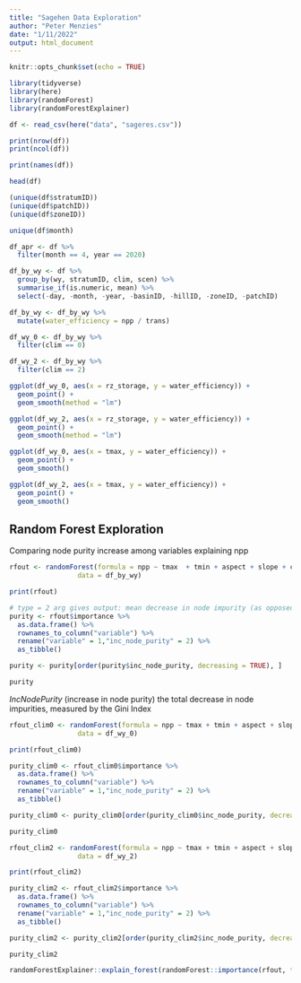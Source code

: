 ```yaml
---
title: "Sagehen Data Exploration"
author: "Peter Menzies"
date: "1/11/2022"
output: html_document
---
```


```r
knitr::opts_chunk$set(echo = TRUE)

library(tidyverse)
library(here)
library(randomForest)
library(randomForestExplainer)
```

```r
df <- read_csv(here("data", "sageres.csv"))
```

```r
print(nrow(df))
print(ncol(df))

print(names(df))
```


```r
head(df)
```


```r
(unique(df$stratumID))
(unique(df$patchID))
(unique(df$zoneID))
```

```r
unique(df$month)
```


```r
df_apr <- df %>% 
  filter(month == 4, year == 2020)
```

```r
df_by_wy <- df %>% 
  group_by(wy, stratumID, clim, scen) %>% 
  summarise_if(is.numeric, mean) %>% 
  select(-day, -month, -year, -basinID, -hillID, -zoneID, -patchID)
```

```r
df_by_wy <- df_by_wy %>% 
  mutate(water_efficiency = npp / trans)
```

```r
df_wy_0 <- df_by_wy %>% 
  filter(clim == 0)

df_wy_2 <- df_by_wy %>% 
  filter(clim == 2)
```


```r
ggplot(df_wy_0, aes(x = rz_storage, y = water_efficiency)) +
  geom_point() + 
  geom_smooth(method = "lm")

ggplot(df_wy_2, aes(x = rz_storage, y = water_efficiency)) +
  geom_point() + 
  geom_smooth(method = "lm")
```

```r
ggplot(df_wy_0, aes(x = tmax, y = water_efficiency)) +
  geom_point() + 
  geom_smooth()

ggplot(df_wy_2, aes(x = tmax, y = water_efficiency)) +
  geom_point() + 
  geom_smooth()
```
## Random Forest Exploration

Comparing node purity increase among variables explaining npp

```r
rfout <- randomForest(formula = npp ~ tmax  + tmin + aspect + slope + clim + swe + scen + elev + precip,     
                 data = df_by_wy)

print(rfout)

# type = 2 arg gives output: mean decrease in node impurity (as opposed to type = 1 which gives mean decrease in accuracy)
purity <- rfout$importance %>%
  as.data.frame() %>%
  rownames_to_column("variable") %>% 
  rename("variable" = 1,"inc_node_purity" = 2) %>% 
  as_tibble()

purity <- purity[order(purity$inc_node_purity, decreasing = TRUE), ]

purity
```

*IncNodePurity* (increase in node purity) the total decrease in node impurities, measured by the Gini Index


```r
rfout_clim0 <- randomForest(formula = npp ~ tmax + tmin + aspect + slope + swe + scen + elev + precip,     
                 data = df_wy_0)

print(rfout_clim0)

purity_clim0 <- rfout_clim0$importance %>%
  as.data.frame() %>%
  rownames_to_column("variable") %>% 
  rename("variable" = 1,"inc_node_purity" = 2) %>% 
  as_tibble()

purity_clim0 <- purity_clim0[order(purity_clim0$inc_node_purity, decreasing = TRUE), ]

purity_clim0
```



```r
rfout_clim2 <- randomForest(formula = npp ~ tmax + tmin + aspect + slope + swe + scen + elev + precip,     
                 data = df_wy_2)

print(rfout_clim2)

purity_clim2 <- rfout_clim2$importance %>%
  as.data.frame() %>%
  rownames_to_column("variable") %>% 
  rename("variable" = 1,"inc_node_purity" = 2) %>% 
  as_tibble()

purity_clim2 <- purity_clim2[order(purity_clim2$inc_node_purity, decreasing = TRUE), ]

purity_clim2
```

```r
randomForestExplainer::explain_forest(randomForest::importance(rfout, type = 2))
```



